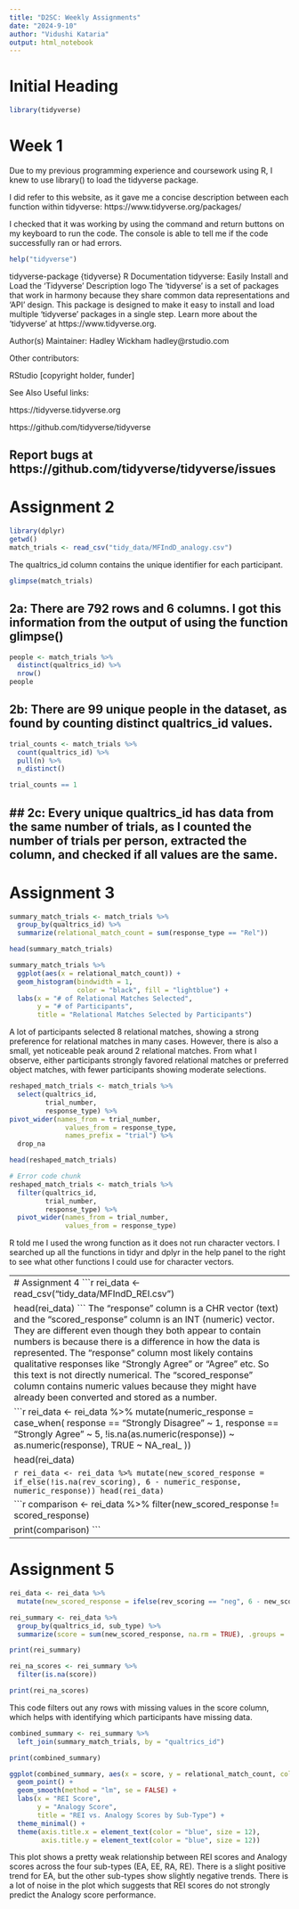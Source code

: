 ```yaml
---
title: "D2SC: Weekly Assignments"
date: "2024-9-10"
author: "Vidushi Kataria"
output: html_notebook
---
```

# Initial Heading
```r
library(tidyverse)
```
# Week 1
Due to my previous programming experience and coursework using R, I knew to use library() to load the tidyverse package.

I did refer to this website, as it gave me a concise description between each function within tidyverse: https://www.tidyverse.org/packages/ 

I checked that it was working by using the command and return buttons on my keyboard to run the code. The console is able to tell me if the code successfully ran or had errors. 

```r
help("tidyverse")
```
tidyverse-package {tidyverse}	R Documentation
tidyverse: Easily Install and Load the 'Tidyverse'
Description
logo
The 'tidyverse' is a set of packages that work in harmony because they share common data representations and 'API' design. This package is designed to make it easy to install and load multiple 'tidyverse' packages in a single step. Learn more about the 'tidyverse' at https://www.tidyverse.org.

Author(s)
Maintainer: Hadley Wickham hadley@rstudio.com

Other contributors:

RStudio [copyright holder, funder]

See Also
Useful links:

https://tidyverse.tidyverse.org

https://github.com/tidyverse/tidyverse

Report bugs at https://github.com/tidyverse/tidyverse/issues
--------------------------------------------------------------------------------
# Assignment 2

```r
library(dplyr)
getwd()
match_trials <- read_csv("tidy_data/MFIndD_analogy.csv")
```

The qualtrics_id column contains the unique identifier for each participant. 

```r
glimpse(match_trials)
```
## 2a: There are 792 rows and 6 columns. I got this information from the output of using the function glimpse()

```r
people <- match_trials %>%
  distinct(qualtrics_id) %>%
  nrow()
people
```

## 2b: There are 99 unique people in the dataset, as found by counting distinct qualtrics_id values.

```r
trial_counts <- match_trials %>%
  count(qualtrics_id) %>%
  pull(n) %>%
  n_distinct()

trial_counts == 1
```

## 2c: Every unique qualtrics_id has data from the same number of trials, as I counted the number of trials per person, extracted the column, and checked if all values are the same.
--------------------------------------------------------------------------

# Assignment 3

```r
summary_match_trials <- match_trials %>%
  group_by(qualtrics_id) %>%
  summarize(relational_match_count = sum(response_type == "Rel"))

head(summary_match_trials)
```


```r
summary_match_trials %>%
  ggplot(aes(x = relational_match_count)) +
  geom_histogram(bindwidth = 1,
                 color = "black", fill = "lightblue") +
  labs(x = "# of Relational Matches Selected",
       y = "# of Participants",
       title = "Relational Matches Selected by Participants")
```
A lot of participants selected 8 relational matches, showing a strong preference for relational matches in many cases. However, there is also a small, yet noticeable peak around 2 relational matches. From what I observe, either participants strongly favored relational matches or preferred object matches, with fewer participants showing moderate selections.


```r
reshaped_match_trials <- match_trials %>%
  select(qualtrics_id,
         trial_number,
         response_type) %>%
pivot_wider(names_from = trial_number,
              values_from = response_type,
              names_prefix = "trial") %>%
  drop_na

head(reshaped_match_trials)
```


```r
# Error code chunk
reshaped_match_trials <- match_trials %>%
  filter(qualtrics_id,
         trial_number,
         response_type) %>%
  pivot_wider(names_from = trial_number,
              values_from = response_type)
```
R told me I used the wrong function as it does not run character vectors. I searched up all the functions in tidyr and dplyr in the help panel to the right to see what other functions I could use for character vectors.

-----------------------------------------------------------------------
# Assignment 4
```r
rei_data <- read_csv("tidy_data/MFIndD_REI.csv")

head(rei_data)
```
The "response" column is a CHR vector (text) and the "scored_response" column is an INT (numeric) vector. 
They are different even though they both appear to contain numbers is because there is a difference in how the data is represented. The "response" column most likely contains qualitative responses like "Strongly Agree" or "Agree" etc. So this text is not directly numerical.
The "scored_response" column contains numeric values because they might have already been converted and stored as a number.

```r
rei_data <- rei_data %>%
  mutate(numeric_response = case_when(
    response == "Strongly Disagree" ~ 1,
    response == "Strongly Agree" ~ 5,
    !is.na(as.numeric(response)) ~ as.numeric(response),
    TRUE ~ NA_real_
  ))

head(rei_data)
```
```r
rei_data %>%
  distinct(response)
```


```r
rei_data <- rei_data %>%
  mutate(new_scored_response = if_else(!is.na(rev_scoring),
                                      6 - numeric_response,
                                      numeric_response))
head(rei_data)
```

```r
comparison <- rei_data %>%
  filter(new_scored_response != scored_response) 

print(comparison)
```
-----------------------------------------------------------

# Assignment 5

```r
rei_data <- rei_data %>%
  mutate(new_scored_response = ifelse(rev_scoring == "neg", 6 - new_scored_response, new_scored_response))

rei_summary <- rei_data %>%
  group_by(qualtrics_id, sub_type) %>%
  summarize(score = sum(new_scored_response, na.rm = TRUE), .groups = 'drop')

print(rei_summary)
```


```r
rei_na_scores <- rei_summary %>%
  filter(is.na(score))

print(rei_na_scores)
```
This code filters out any rows with missing values in the score column, which helps with identifying which participants have missing data.


```r
combined_summary <- rei_summary %>%
  left_join(summary_match_trials, by = "qualtrics_id")

print(combined_summary)
```

```r
ggplot(combined_summary, aes(x = score, y = relational_match_count, color = sub_type)) +
  geom_point() +
  geom_smooth(method = "lm", se = FALSE) + 
  labs(x = "REI Score", 
       y = "Analogy Score",
       title = "REI vs. Analogy Scores by Sub-Type") +
  theme_minimal() +
  theme(axis.title.x = element_text(color = "blue", size = 12),
        axis.title.y = element_text(color = "blue", size = 12))
```
This plot shows a pretty weak relationship between REI scores and Analogy scores across the four sub-types (EA, EE, RA, RE).
There is a slight positive trend for EA, but the other sub-types show slightly negative trends. There is a lot of noise in the plot which suggests that REI scores do not strongly predict the Analogy score performance.
